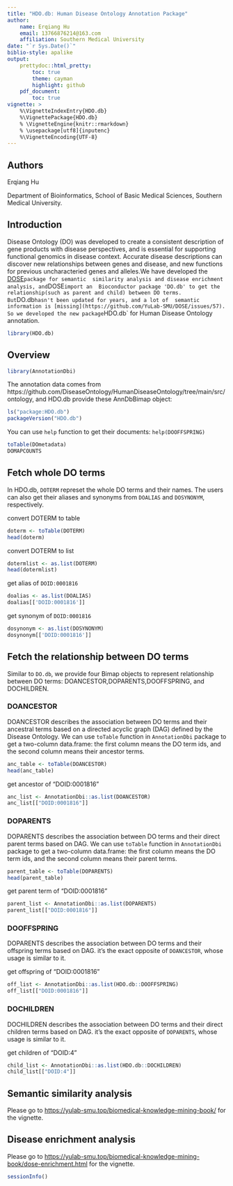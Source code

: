 ---
title: "HDO.db: Human Disease Ontology Annotation Package"
author: 
    name: Erqiang Hu
    email: 13766876214@163.com
    affiliation: Southern Medical University
date: "`r Sys.Date()`"
biblio-style: apalike
output:
    prettydoc::html_pretty:
        toc: true
        theme: cayman
        highlight: github
    pdf_document:
        toc: true
vignette: >
    %\VignetteIndexEntry{HDO.db}
    %\VignettePackage{HDO.db}
    % \VignetteEngine{knitr::rmarkdown}
    % \usepackage[utf8]{inputenc}
    %\VignetteEncoding{UTF-8}
---




## Authors
Erqiang Hu

Department of Bioinformatics, School of Basic Medical Sciences, 
Southern Medical University.


## Introduction
Disease Ontology (DO) was developed to create a consistent description of gene 
products with disease perspectives, and is essential for supporting functional 
genomics in disease context. Accurate disease descriptions can discover new 
relationships between genes and disease, and new functions for previous 
uncharacteried genes and alleles.We have developed the 
[DOSE](https://bioconductor.org/packages/DOSE/)` package for semantic 
similarity analysis and disease enrichment analysis, and `DOSE` import an 
Bioconductor package 'DO.db' to get the relationship(such as parent and child)
between DO terms. But `DO.db`  hasn't been updated for years, and a lot of 
semantic information is [missing](https://github.com/YuLab-SMU/DOSE/issues/57). 
So we developed the new package `HDO.db` for Human Disease Ontology annotation.


```{r setup}
library(HDO.db)
```

## Overview

```{r}
library(AnnotationDbi)
```

The annotation data comes from 
https://github.com/DiseaseOntology/HumanDiseaseOntology/tree/main/src/ontology,
and HDO.db provide these AnnDbBimap object:
```{r}
ls("package:HDO.db")
packageVersion("HDO.db")
```

You can use `help` function to get their documents: `help(DOOFFSPRING)`
```{r}
toTable(DOmetadata)
DOMAPCOUNTS
```


## Fetch whole DO terms

In HDO.db, `DOTERM` represet the whole DO terms and their names. The users can 
also get their aliases and synonyms from `DOALIAS` and `DOSYNONYM`, 
respectively.

convert DOTERM to table
```{r}
doterm <- toTable(DOTERM)
head(doterm)
```


convert DOTERM to list
```{r}
dotermlist <- as.list(DOTERM)
head(dotermlist)
```

get alias of `DOID:0001816`
```{r}
doalias <- as.list(DOALIAS)
doalias[['DOID:0001816']]
```

get synonym of `DOID:0001816`
```{r}
dosynonym <- as.list(DOSYNONYM)
dosynonym[['DOID:0001816']]
```


## Fetch the relationship between DO terms
Similar to `DO.db`, we provide four Bimap objects to represent relationship
between DO terms: DOANCESTOR,DOPARENTS,DOOFFSPRING, and DOCHILDREN.

### DOANCESTOR
DOANCESTOR describes the association between DO terms and their ancestral terms 
based on a directed acyclic graph (DAG) defined by the Disease Ontology.
We can use `toTable` function in `AnnotationDbi` package to get a two-column 
data.frame: the first column means the DO term ids, and the second column means 
their ancestor terms.
```{r}
anc_table <- toTable(DOANCESTOR)
head(anc_table)
```

get ancestor of "DOID:0001816"
```{r}
anc_list <- AnnotationDbi::as.list(DOANCESTOR)
anc_list[["DOID:0001816"]]
```


### DOPARENTS
DOPARENTS describes the association between DO terms and their direct parent 
terms based on DAG. We can use `toTable` function in `AnnotationDbi` package to 
get a two-column data.frame: the first column means the DO term ids, and the 
second column means their parent terms.
```{r}
parent_table <- toTable(DOPARENTS)
head(parent_table)
```


get parent term of "DOID:0001816"
```{r}
parent_list <- AnnotationDbi::as.list(DOPARENTS)
parent_list[["DOID:0001816"]]
```

###  DOOFFSPRING
DOPARENTS describes the association between DO terms and their offspring  terms 
based on DAG. it's the exact opposite of `DOANCESTOR`, 
whose usage is similar to it.

get offspring of "DOID:0001816"
```{r}
off_list <- AnnotationDbi::as.list(HDO.db::DOOFFSPRING)
off_list[["DOID:0001816"]]
```

### DOCHILDREN
DOCHILDREN describes the association between DO terms and their direct children 
terms based on DAG. it's the exact opposite of `DOPARENTS`, 
whose usage is similar to it.

get children of "DOID:4"
```{r}
child_list <- AnnotationDbi::as.list(HDO.db::DOCHILDREN)
child_list[["DOID:4"]]
```

## Semantic similarity analysis
Please go to 
<https://yulab-smu.top/biomedical-knowledge-mining-book/> for the vignette.


## Disease enrichment analysis
Please go to 
<https://yulab-smu.top/biomedical-knowledge-mining-book/dose-enrichment.html> 
for the vignette.

```{r}
sessionInfo()
```

